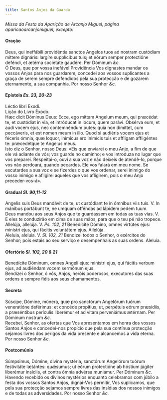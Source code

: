 ```yaml
---
title: Santos Anjos da Guarda
---
```


<em>
  Missa da Festa da Aparição de Arcanjo Miguel, página aparicaoarcanjomiguel,
  excepto:
</em>

<h4 class="text-center">Oração</h4>
<div class="container-fluid">
  <div class="row">
    <div class="col-6 dropcaps text-justify">
      Deus, qui ineffábili providéntia sanctos Angelos tuos ad nostram custódiam
      míttere dignáris: largíre supplícibus tuis; et eórum semper protectióne
      deféndi, et ætérna societáte gaudére. Per Dóminum <em>&c.</em>
    </div>
    <div class="col-6 dropcaps text-justify">
      Ó Deus, que por vossa inefável Providência Vos dignastes mandar os vossos
      Anjos para nos guardarem, concedei aos vossos suplicantes a graça de serem
      sempre defendidos pela sua protecção e de gozarem eternamente, a sua
      companhia. Por nosso Senhor <em>&c.</em>
    </div>
  </div>
</div>

<h4 class="text-center">
  Epístola <em>Ex. 23, 20-23</em>
</h4>
<div class="container-fluid">
  <div class="row">
    <div class="col-6 text-justify">Léctio libri Exodi.</div>
    <div class="col-6 text-justify">Lição do Livro Êxodo.</div>
    <div class="col-6 dropcaps text-justify">
      Hæc dicit Dóminus Deus: Ecce, ego mittam Angelum meum, qui præcédat te, et
      custódiat in via, et intróducat in locum, quem parávi. Obsérva eum, et
      audi vocem ejus, nec contemnéndum putes: quia non dimíttet, cum
      peccáveris, et est nomen meum in illo. Quod si audiéris vocem ejus et
      féceris ómnia, quæ loquor, inimícus ero inimícis tuis et affligam
      affligéntes te: præcedétque te Angelus meus.
    </div>
    <div class="col-6 dropcaps text-justify">
      Isto diz o Senhor, nosso Deus: «Eis que enviarei o meu Anjo, a fim de que
      ele vá adiante de vós; vos guarde no caminho; e vos introduza no lugar que
      vos preparei. Respeitai-o, ouvi a sua voz e não deixeis de atendê-lo,
      porque vos não perdoará, quando pecardes. Ele vos falará em meu nome. Se
      escutardes a sua voz e se fizerdes o que vos ordenar, serei inimigo do
      vosso inimigo e afligirei aqueles que vos afligirem, pois o meu Anjo
      preceder-vos-á».
    </div>
  </div>
</div>

<h4 class="text-center">
  Gradual <em>Sl. 90,11-12</em>
</h4>
<div class="container-fluid">
  <div class="row">
    <div class="col-6 dropcaps text-justify">
      Angelis suis Deus mandávit de te, ut custódiant te in ómnibus viis tuis.
      V. In mánibus portábunt te, ne umquam offéndas ad lápidem pedem tuum.
    </div>
    <div class="col-6 dropcaps text-justify">
      Deus mandou aos seus Anjos que te guardassem em todas as tuas vias. V. E
      eles te conduzirão em cima de suas mãos, para que o teu pé não tropece.
    </div>
    <div class="col-6 text-justify">
      Allelúja, allelúja. V. <em>Ps. 102, 21</em> Benedícite Dómino, omnes
      virtútes ejus: minístri ejus, qui fácitis voluntátem ejus. Allelúja.
    </div>
    <div class="col-6 text-justify">
      Aleluia, aleluia. V. <em>Sl. 102, 21</em> Bendizei todos o Senhor, ó
      exércitos do Senhor; pois estais ao seu serviço e desempenhais as suas
      ordens. Aleluia.
    </div>
  </div>
</div>

<h4 class="text-center">
  Ofertório <em>Sl. 102, 20 & 21</em>
</h4>
<div class="container-fluid">
  <div class="row">
    <div class="col-6 dropcaps text-justify">
      Benedícite Dóminum, omnes Angeli ejus: minístri ejus, qui fácitis verbum
      ejus, ad audiéndam vocem sermónum ejus.
    </div>
    <div class="col-6 dropcaps text-justify">
      Bendizei o Senhor, ó vós, Anjos, heróis poderosos, executores das suas
      ordens e sempre fiéis aos seus chamamentos.
    </div>
  </div>
</div>

<h4 class="text-center">Secreta</h4>
<div class="container-fluid">
  <div class="row">
    <div class="col-6 dropcaps text-justify">
      Súscipe, Dómine, múnera, quæ pro sanctórum Angelórum tuórum veneratióne
      deférimus: et concéde propítius; ut, perpétuis eórum præsídiis, a
      præséntibus perículis liberémur et ad vitam perveniámus ætérnam. Per
      Dóminum nostrum <em>&c.</em>
    </div>
    <div class="col-6 dropcaps text-justify">
      Recebei, Senhor, as ofertas que Vos apresentamos em honra dos vossos
      Santos Anjos e concedei-nos propício que pela sua contínua protecção
      sejamos livres dos perigos da vida presente e alcancemos a vida eterna.
      Por nosso Senhor <em>&c.</em>
    </div>
  </div>
</div>

<h4 class="text-center">Postcomúnio</h4>
<div class="container-fluid">
  <div class="row">
    <div class="col-6 dropcaps text-justify">
      Súmpsimus, Dómine, divína mystéria, sanctórum Angelórum tuórum festivitáte
      lætántes: quǽsumus; ut eórum protectióne ab hóstium júgiter liberémur
      insídiis, et contra ómnia advérsa muniámur. Per Dóminum <em>&c.</em>
    </div>
    <div class="col-6 dropcaps text-justify">
      Havendo recebido os divinos mystérios enquanto celebramos com júbilo a
      festa dos vossos Santos Anjos, dignai-Vos permitir, Vos suplicamos, que
      pela sua protecção sejamos sempre livres das insídias dos nossos inimigos
      e de todas as adversidades. Por nosso Senhor <em>&c.</em>
    </div>
  </div>
</div>
